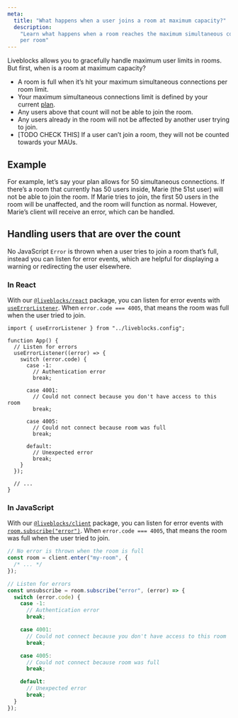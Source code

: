 ```yaml
---
meta:
  title: "What happens when a user joins a room at maximum capacity?"
  description:
    "Learn what happens when a room reaches the maximum simultaneous connections
    per room"
---
```


Liveblocks allows you to gracefully handle maximum user limits in rooms. But
first, when is a room at maximum capacity?

- A room is full when it’s hit your maximum simultaneous connections per room
  limit.
- Your maximum simultaneous connections limit is defined by your current
  [plan](/pricing).
- Any users above that count will not be able to join the room.
- Any users already in the room will not be affected by another user trying to
  join.
- [TODO CHECK THIS] If a user can’t join a room, they will not be counted
  towards your MAUs.

## Example

For example, let’s say your plan allows for 50 simultaneous connections. If
there’s a room that currently has 50 users inside, Marie (the 51st user) will
not be able to join the room. If Marie tries to join, the first 50 users in the
room will be unaffected, and the room will function as normal. However, Marie’s
client will receive an error, which can be handled.

## Handling users that are over the count

No JavaScript `Error` is thrown when a user tries to join a room that’s full,
instead you can listen for error events, which are helpful for displaying a
warning or redirecting the user elsewhere.

### In React

With our
[`@liveblocks/react`](https://liveblocks.io/docs/api-reference/liveblocks-react)
package, you can listen for error events with
[`useErrorListener`](/docs/api-reference/liveblocks-react#useErrorListener).
When `error.code === 4005`, that means the room was full when the user tried to
join.

```tsx highlight="15-17"
import { useErrorListener } from "../liveblocks.config";

function App() {
  // Listen for errors
  useErrorListener((error) => {
    switch (error.code) {
      case -1:
        // Authentication error
        break;

      case 4001:
        // Could not connect because you don't have access to this room
        break;

      case 4005:
        // Could not connect because room was full
        break;

      default:
        // Unexpected error
        break;
    }
  });

  // ...
}
```

### In JavaScript

With our [`@liveblocks/client`](/docs/api-reference/liveblocks-client) package,
you can listen for error events with
[`room.subscribe("error")`](/docs/api-reference/liveblocks-client#Room.subscribe.error).
When `error.code === 4005`, that means the room was full when the user tried to
join.

```ts highlight="17-19"
// No error is thrown when the room is full
const room = client.enter("my-room", {
  /* ... */
});

// Listen for errors
const unsubscribe = room.subscribe("error", (error) => {
  switch (error.code) {
    case -1:
      // Authentication error
      break;

    case 4001:
      // Could not connect because you don't have access to this room
      break;

    case 4005:
      // Could not connect because room was full
      break;

    default:
      // Unexpected error
      break;
  }
});
```
